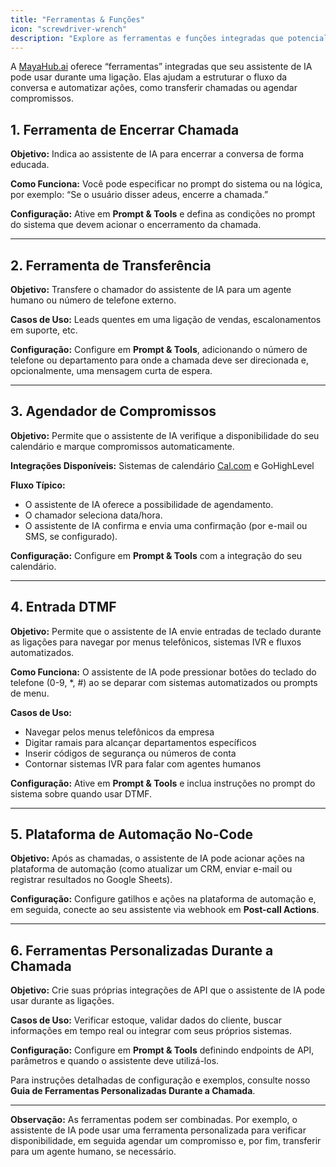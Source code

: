 ```yaml
---
title: "Ferramentas & Funções"
icon: "screwdriver-wrench"
description: "Explore as ferramentas e funções integradas que potencializam as capacidades do seu assistente de IA durante as ligações"
---
```


A [MayaHub.ai](http://mayahub.ai) oferece “ferramentas” integradas que seu assistente de IA pode usar durante uma ligação. Elas ajudam a estruturar o fluxo da conversa e automatizar ações, como transferir chamadas ou agendar compromissos.

## 1. Ferramenta de Encerrar Chamada

**Objetivo:** Indica ao assistente de IA para encerrar a conversa de forma educada.

**Como Funciona:** Você pode especificar no prompt do sistema ou na lógica, por exemplo: “Se o usuário disser adeus, encerre a chamada.”

**Configuração:** Ative em **Prompt & Tools** e defina as condições no prompt do sistema que devem acionar o encerramento da chamada.

---

## 2. Ferramenta de Transferência

**Objetivo:** Transfere o chamador do assistente de IA para um agente humano ou número de telefone externo.

**Casos de Uso:** Leads quentes em uma ligação de vendas, escalonamentos em suporte, etc.

**Configuração:** Configure em **Prompt & Tools**, adicionando o número de telefone ou departamento para onde a chamada deve ser direcionada e, opcionalmente, uma mensagem curta de espera.

---

## 3. Agendador de Compromissos

**Objetivo:** Permite que o assistente de IA verifique a disponibilidade do seu calendário e marque compromissos automaticamente.

**Integrações Disponíveis:** Sistemas de calendário [Cal.com](http://Cal.com) e GoHighLevel

**Fluxo Típico:**

- O assistente de IA oferece a possibilidade de agendamento.
- O chamador seleciona data/hora.
- O assistente de IA confirma e envia uma confirmação (por e-mail ou SMS, se configurado).

**Configuração:** Configure em **Prompt & Tools** com a integração do seu calendário.

---

## 4. Entrada DTMF

**Objetivo:** Permite que o assistente de IA envie entradas de teclado durante as ligações para navegar por menus telefônicos, sistemas IVR e fluxos automatizados.

**Como Funciona:** O assistente de IA pode pressionar botões do teclado do telefone (0-9, \*, #) ao se deparar com sistemas automatizados ou prompts de menu.

**Casos de Uso:**

- Navegar pelos menus telefônicos da empresa
- Digitar ramais para alcançar departamentos específicos
- Inserir códigos de segurança ou números de conta
- Contornar sistemas IVR para falar com agentes humanos

**Configuração:** Ative em **Prompt & Tools** e inclua instruções no prompt do sistema sobre quando usar DTMF.

---

## 5. Plataforma de Automação No-Code

**Objetivo:** Após as chamadas, o assistente de IA pode acionar ações na plataforma de automação (como atualizar um CRM, enviar e-mail ou registrar resultados no Google Sheets).

**Configuração:** Configure gatilhos e ações na plataforma de automação e, em seguida, conecte ao seu assistente via webhook em **Post-call Actions**.

---

## 6. Ferramentas Personalizadas Durante a Chamada

**Objetivo:** Crie suas próprias integrações de API que o assistente de IA pode usar durante as ligações.

**Casos de Uso:** Verificar estoque, validar dados do cliente, buscar informações em tempo real ou integrar com seus próprios sistemas.

**Configuração:** Configure em **Prompt & Tools** definindo endpoints de API, parâmetros e quando o assistente deve utilizá-los.

Para instruções detalhadas de configuração e exemplos, consulte nosso **Guia de Ferramentas Personalizadas Durante a Chamada**.

---

**Observação:** As ferramentas podem ser combinadas. Por exemplo, o assistente de IA pode usar uma ferramenta personalizada para verificar disponibilidade, em seguida agendar um compromisso e, por fim, transferir para um agente humano, se necessário.